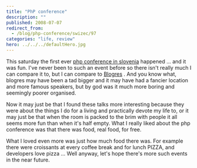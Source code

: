```yaml
---
title: "PhP conference"
description: ""
published: 2008-07-07
redirect_from:
  - /blog/php-conference/swizec/97
categories: "life, review"
hero: ../../../defaultHero.jpg
---
```


This saturday the first ever [php conference in slovenia](http://phpkonferenca.si/) happened ... and it was fun. I've never been to such an event before so there isn't really much I can compare it to, but I can compare to [Blogres](http://swizec.com/index.php/mode=news/id=330) . And you know what, blogres may have been a tad bigger and it may have had a fancier location and more famous speakers, but by god was it much more boring and seemingly poorer organised.

Now it may just be that I found these talks more interesting because they were about the things I do for a living and practically devote my life to, or it may just be that when the room is packed to the brim with people it all seems more fun than when it's half empty. What I really liked about the php conference was that there was food, real food, for free.

What I loved even more was just how much food there was. For example there were croissants at every coffee break and for lunch PIZZA, and developers love pizza ... Well anyway, let's hope there's more such events in the near future.
